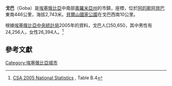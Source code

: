 <!-- Infobox begins here; main text of article is below -->
{{Infobox Settlement
|official_name          = 戈巴
|other_name             = 
|native_name            =  <!-- for cities whose native name is not in English -->
|nickname               = 
|settlement_type        = 
|motto                  = 
|image_skyline          = 
|imagesize              = 
|image_caption          = 
|image_flag             = 
|flag_size              =
|image_seal             = 
|seal_size              =
|image_shield           = 
|shield_size            =
|city_logo              =
|citylogo_size          =
|image_map              =
|mapsize                = 
|map_caption            = 

|pushpin_map            = Ethiopia
|pushpin_label_position = 
|pushpin_map_caption    = 在埃塞俄比亞的位置
|pushpin_mapsize        = 250
|subdivision_type       = 國家
|subdivision_name       = {{flag|Ethiopia}}
|subdivision_type1      = 州份
|subdivision_name1      = [[奧羅米亞州|奧羅米亞州]]
|subdivision_type2      = 地區
|subdivision_name2      = [[巴萊地區|巴萊地區]]
|subdivision_type3      = 
|subdivision_name3      = 

|government_footnotes   =
|government_type        =
|leader_title           = 
|leader_name            = 
|leader_title1          =  <!-- for places with, say, both a mayor and a city manager -->
|leader_name1           =
|leader_title2          =
|leader_name2           =

|established_title      =  
|established_date       = 
|established_title2     =  <!-- Incorporated (town) -->
|established_date2      = 
|established_title3     =  <!-- Incorporated (city) -->
|established_date3      = 
|unit_pref                = <!--Enter: Imperial, if Imperial (metric) is desired-->
|area_footnotes           =
|area_total_km2           = <!-- ALL fields dealing with a measurements are subject to automatic unit conversion-->
|area_land_km2            = <!--See table @ Template:Infobox Settlement for details on automatic unit conversion-->
|area_water_km2           = 
|area_total_sq_mi         = 
|area_land_sq_mi          = 
|area_water_sq_mi         = 
|area_water_percent       = 
|area_urban_km2           = 
|area_urban_sq_mi         = 
|population_as_of               = 2005年
|population_footnotes           = 
|population_note                = 
|population_total               = 50,650
|population_density_km2         = 
|population_density_sq_mi       = 
|population_urban               = 
|population_density_urban_km2   =
|population_density_urban_sq_mi =

|timezone               = [[東非時間|東非時間]]
|utc_offset             = +3
|timezone_DST           = 
|utc_offset_DST         = 
|latd=7 |latm=0 |latNS=N
|longd=39 |longm=59 |longEW=E
|elevation_footnotes    =  <!--for references: use <ref> tags-->
|elevation_m            = 2743
|elevation_ft           = 
|postal_code_type       =  <!-- enter ZIP code, Postcode, Post code, Postal code... -->
|postal_code            =
|area_code              =
|blank_name             =
|blank_info             =
|blank1_name            =
|blank1_info            =
|website                = 
|footnotes              = 
}} <!-- Infobox ends; main text of article begins on next line -->

'''戈巴'''（Goba）是[[埃塞俄比亞|埃塞俄比亞]]中南部[[奧羅米亞州|奧羅米亞州]]的市鎮，座標{{coord|7|0|N|39|59|E|region:ET-OR_type:city(50650)}}，位於[[阿的斯阿貝巴|阿的斯阿貝巴]]東南446公里，海拔2,743米。[[貝爾山國家公園|貝爾山國家公園]]在戈巴西南10公里。

根據[[埃塞俄比亞中央統計局|埃塞俄比亞中央統計局]]2005年的資料，戈巴人口50,650，其中男性有24,256人，女性26,394人。<ref>[http://www.csa.gov.et/text_files/2005_national_statistics.htm CSA 2005 National Statistics] {{Wayback|url=http://www.csa.gov.et/text_files/2005_national_statistics.htm |date=20081008012742 }}, Table B.4</ref>

== 參考文獻 ==
{{reflist}}

[[Category:埃塞俄比亞城市|Category:埃塞俄比亞城市]]